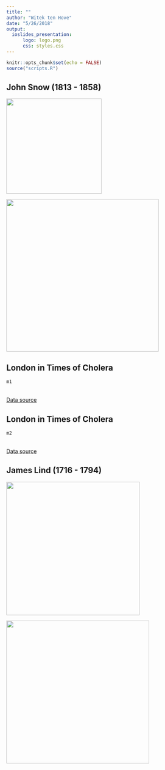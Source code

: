 ```yaml
---
title: ""
author: "Witek ten Hove"
date: "5/26/2018"
output:
  ioslides_presentation: 
      logo: logo.png
      css: styles.css
---
```


```r
knitr::opts_chunk$set(echo = FALSE)
source("scripts.R")
```

## John Snow (1813 - 1858)
<div class="columns-2">
  <img src="https://upload.wikimedia.org/wikipedia/commons/c/cc/John_Snow.jpg" width="250">

  <img src="https://upload.wikimedia.org/wikipedia/commons/2/27/Snow-cholera-map-1.jpg" width="400">
</div>

## London in Times of Cholera

```r
m1
```
<br>
[Data source](https://fusiontables.google.com/DataSource?docid=147wlDisDp6NnpNxHQpbnjAQ-iW4dR2MAmFdQxYc#rows:id=1)

## London in Times of Cholera

```r
m2
```
<br>
[Data source](https://fusiontables.google.com/DataSource?docid=147wlDisDp6NnpNxHQpbnjAQ-iW4dR2MAmFdQxYc#rows:id=1)

## James Lind (1716 - 1794)

<div class="columns-2">
  <img src="http://www.cmaj.ca/content/cmaj/180/1/23/F1.large.jpg" width="350">

  <img src="https://www.vcuhealth.org/media/Image/research.jpg" width="375">
</div>


